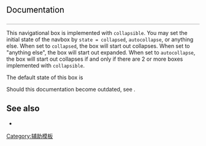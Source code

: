 <div style="font-size: 150%;color: black;background: none;font-weight: normal;margin: 0;padding-top: .5em;padding-bottom: .17em;border-bottom: 1px solid #aaa;">Documentation</div>
This navigational box is implemented with <tt>collapsible</tt>. You may set the initial state of the navbox by <tt>state = collapsed</tt>, <tt>autocollapse</tt>, or anything else. When set to <tt>collapsed</tt>, the box will start out collapses. When set to "anything else", the box will start out expanded. When set to <tt>autocollapse</tt>, the box will start out collapses if and only if there are 2 or more boxes implemented with <tt>collapsible</tt>.

The default state of this box is <tt>{{{1}}}</tt>

Should this documentation become outdated, see {{tl|Navbox}}.<noinclude>
==See also==
* {{tl|Collapsible option}}
[[Category:辅助模板]]
</noinclude>